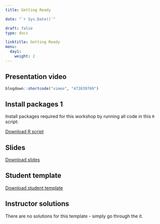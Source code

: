 ---
title: Getting Ready

date: "`r Sys.Date()`"

draft: false
type: docs

linktitle: Getting Ready
menu:
  day1:
    weight: 2
---

## Presentation video

```{r, echo=F}
blogdown::shortcode("vimeo", "472839769")
```


## Install packages 1

Install packages required for this workshop by running all code in this `R` script:

[Download R script](../../Course_Modularization/Intro to R/Worksheets/Student Templates/01_getting_ready.Rmd)

## Slides

[Download slides](../../Course_Modularization/Intro to R/Worksheets/Student Templates/01_getting_ready.Rmd)

## Student template

[Download student template](../../../rmds/01_getting_ready.Rmd)

## Instructor solutions

There are no solutions for this template - simply go through the it.

